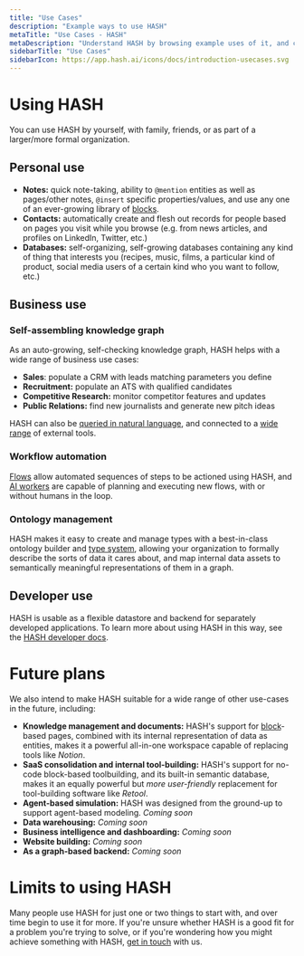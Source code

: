 ```yaml
---
title: "Use Cases"
description: "Example ways to use HASH"
metaTitle: "Use Cases - HASH"
metaDescription: "Understand HASH by browsing example uses of it, and case studies from its users"
sidebarTitle: "Use Cases"
sidebarIcon: https://app.hash.ai/icons/docs/introduction-usecases.svg
---
```


# Using HASH<a id="#examples" />

You can use HASH by yourself, with family, friends, or as part of a larger/more formal organization.

## Personal use<a id="#personal" />

- **Notes:** quick note-taking, ability to `@mention` entities as well as pages/other notes, `@insert` specific properties/values, and use any one of an ever-growing library of [blocks](/guide/pages/blocks).
- **Contacts:** automatically create and flesh out records for people based on pages you visit while you browse (e.g. from news articles, and profiles on LinkedIn, Twitter, etc.)
- **Databases:** self-organizing, self-growing databases containing any kind of thing that interests you (recipes, music, films, a particular kind of product, social media users of a certain kind who you want to follow, etc.)

## Business use<a id="#group" />

### Self-assembling knowledge graph

As an auto-growing, self-checking knowledge graph, HASH helps with a wide range of business use cases:

- **Sales**: populate a CRM with leads matching parameters you define
- **Recruitment:** populate an ATS with qualified candidates
- **Competitive Research:** monitor competitor features and updates
- **Public Relations:** find new journalists and generate new pitch ideas

HASH can also be [queried in natural language](/guide/ai/chat), and connected to a [wide range](/guide/integrations) of external tools.

### Workflow automation

[Flows](/guide/flows) allow automated sequences of steps to be actioned using HASH, and [AI workers](/guide/ai/workers) are capable of planning and executing new flows, with or without humans in the loop.

### Ontology management

HASH makes it easy to create and manage types with a best-in-class ontology builder and [type system](/guide/types), allowing your organization to formally describe the sorts of data it cares about, and map internal data assets to semantically meaningful representations of them in a graph.

## Developer use<a id="#dev" />

HASH is usable as a flexible datastore and backend for separately developed applications. To learn more about using HASH in this way, see the [HASH developer docs](https://hash.dev/docs).

# Future plans

We also intend to make HASH suitable for a wide range of other use-cases in the future, including:
- **Knowledge management and documents:** HASH's support for [block](/guides/pages/blocks)-based pages, combined with its internal representation of data as entities, makes it a powerful all-in-one workspace capable of replacing tools like _Notion_.
- **SaaS consolidation and internal tool-building:** HASH's support for no-code block-based toolbuilding, and its built-in semantic database, makes it an equally powerful but _more user-friendly_ replacement for tool-building software like _Retool_.
- **Agent-based simulation:** HASH was designed from the ground-up to support agent-based modeling. _Coming soon_
- **Data warehousing:** _Coming soon_
- **Business intelligence and dashboarding:** _Coming soon_
- **Website building:** _Coming soon_
- **As a graph-based backend:** _Coming soon_

# Limits to using HASH

Many people use HASH for just one or two things to start with, and over time begin to use it for more. If you're unsure whether HASH is a good fit for a problem you're trying to solve, or if you're wondering how you might achieve something with HASH, [get in touch](/contact) with us.
